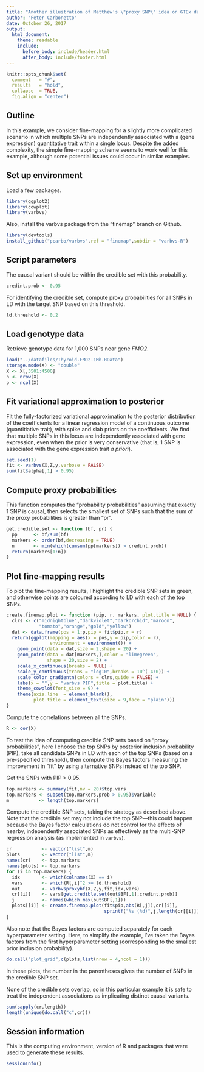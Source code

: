 ```yaml
---
title: "Another illustration of Matthew's \"proxy SNP\" idea on GTEx data set"
author: "Peter Carbonetto"
date: October 26, 2017
output:
  html_document:
    theme: readable
    include:
      before_body: include/header.html
      after_body: include/footer.html
---
```


```r
knitr::opts_chunk$set(
  comment   = "#",
  results   = "hold",
  collapse  = TRUE,
  fig.align = "center")
```

## Outline

In this example, we consider fine-mapping for a slightly more
complicated scenario in which multiple SNPs are independently
associated with a (gene expression) quantitative trait within a single
locus. Despite the added complexity, the simple fine-mapping scheme
seems to work well for this example, although some potential issues
could occur in similar examples.

## Set up environment

Load a few packages.

```r
library(ggplot2)
library(cowplot)
library(varbvs)
```

Also, install the varbvs package from the "finemap" branch on Github.

```r
library(devtools)
install_github("pcarbo/varbvs",ref = "finemap",subdir = "varbvs-R")
```

## Script parameters

The causal variant should be within the credible set with this
probability.

```r
credint.prob <- 0.95
```

For identifying the credible set, compute proxy probabilities for all
SNPs in LD with the target SNP based on this threshold.

```r
ld.threshold <- 0.2
```

## Load genotype data

Retrieve genotype data for 1,000 SNPs near gene *FMO2*.

```r
load("../datafiles/Thyroid.FMO2.1Mb.RData")
storage.mode(X) <- "double"
X <- X[,3501:4500]
n <- nrow(X)
p <- ncol(X)
```

## Fit variational approximation to posterior

Fit the fully-factorized variational approximation to the posterior
distribution of the coefficients for a linear regression model of a
continuous outcome (quantitiative trait), with spike and slab priors
on the coefficients. We find that multiple SNPs in this locus are
independently associated with gene expression, even when the prior is
very conservative (that is, 1 SNP is associated with the gene
expression trait *a priori*).

```r
set.seed(1)
fit <- varbvs(X,Z,y,verbose = FALSE)
sum(fit$alpha[,1] > 0.95)
```

## Compute proxy probabilities

This function computes the "probability probabilities" assuming that
exactly 1 SNP is causal, then selects the smallest set of SNPs such
that the sum of the proxy probabilities is greater than "pr".

```r
get.credible.set <- function (bf, pr) {
  pp      <- bf/sum(bf)
  markers <- order(bf,decreasing = TRUE)
  n       <- min(which(cumsum(pp[markers]) > credint.prob))
  return(markers[1:n])
}
```

## Plot fine-mapping results

To plot the fine-mapping results, I highlight the credible SNP sets in
green, and otherwise points are coloured according to LD with each of
the top SNPs.

```r
create.finemap.plot <- function (pip, r, markers, plot.title = NULL) {
  clrs <- c("midnightblue","darkviolet","darkorchid","maroon",
            "tomato","orange","gold","yellow")
  dat <- data.frame(pos = 1:p,pip = fit$pip,r = r)
  return(ggplot(mapping = aes(x = pos,y = pip,color = r),
                environment = environment()) +
    geom_point(data = dat,size = 2,shape = 20) +
    geom_point(data = dat[markers,],color = "limegreen",
	           shape = 20,size = 2) +
    scale_x_continuous(breaks = NULL) +
    scale_y_continuous(trans = "log10",breaks = 10^(-4:0)) +
    scale_color_gradientn(colors = clrs,guide = FALSE) +
    labs(x = "",y = "varbvs PIP",title = plot.title) +
    theme_cowplot(font_size = 9) +
    theme(axis.line  = element_blank(),
	      plot.title = element_text(size = 9,face = "plain")))
}
```

Compute the correlations between all the SNPs.

```r
R <- cor(X)
```

To test the idea of computing credible SNP sets based on "proxy
probabilities", here I choose the top SNPs by posterior inclusion
probability (PIP), take all candidate SNPs in LD with each of the top
SNPs (based on a pre-specified threshold), then compute the Bayes
factors measuring the improvement in "fit" by using alternative SNPs
instead of the top SNP.

Get the SNPs with PIP > 0.95.

```r
top.markers <- summary(fit,nv = 20)$top.vars
top.markers <- subset(top.markers,prob > 0.95)$variable
m           <- length(top.markers)
```

Compute the credible SNP sets, taking the strategy as described
above. Note that the credible set may not include the top SNP---this
could happen because the Bayes factor calculations do not control for
the effects of nearby, independently associated SNPs as effectively as
the multi-SNP regression analysis (as implemented in `varbvs`).

```r
cr           <- vector("list",m)
plots        <- vector("list",m)
names(cr)    <- top.markers
names(plots) <- top.markers
for (i in top.markers) {
  idx        <- which(colnames(X) == i)
  vars       <- which(R[,i]^2 >= ld.threshold)
  out        <- varbvsproxybf(X,Z,y,fit,idx,vars)
  cr[[i]]    <- vars[get.credible.set(out$BF[,1],credint.prob)]
  j          <- names(which.max(out$BF[,1]))
  plots[[i]] <- create.finemap.plot(fit$pip,abs(R[,j]),cr[[i]],
                                    sprintf("%s (%d)",j,length(cr[[i]])))
}
```

Also note that the Bayes factors are computed separately for each
hyperparameter setting. Here, to simplify the example, I've taken the
Bayes factors from the first hyperparameter setting (corresponding to
the smallest prior inclusion probability).

```r
do.call("plot_grid",c(plots,list(nrow = 4,ncol = 1)))
```

In these plots, the number in the parentheses gives the number of SNPs
in the credible SNP set.

None of the credible sets overlap, so in this particular example it is
safe to treat the independent associations as implicating distinct
causal variants.

```r
sum(sapply(cr,length))
length(unique(do.call("c",cr)))
```

## Session information

This is the computing environment, version of R and packages that were
used to generate these results.

```r
sessionInfo()
```
